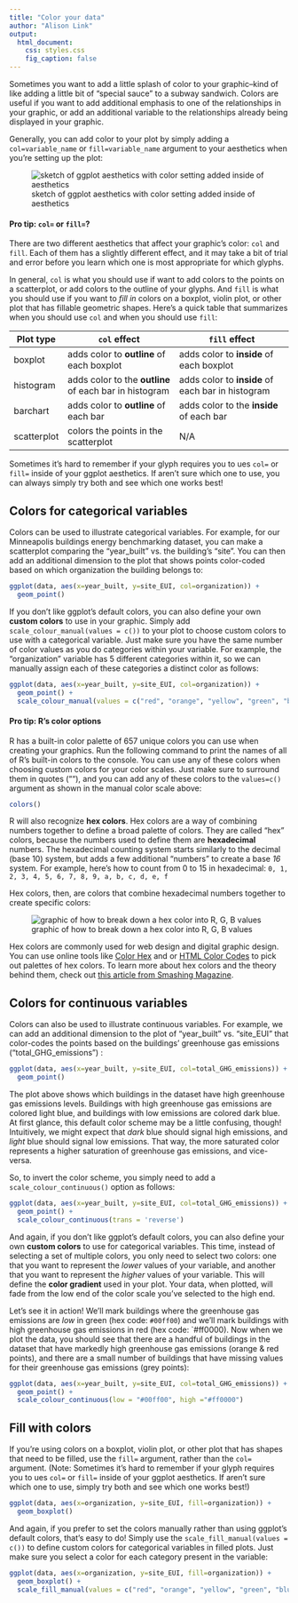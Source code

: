 ```yaml
---
title: "Color your data"
author: "Alison Link"
output: 
  html_document:
    css: styles.css
    fig_caption: false
---
```


Sometimes you want to add a little splash of color to your graphic--kind of like adding a little bit of "special sauce" to a subway sandwich.  Colors are useful if you want to add additional emphasis to one of the relationships in your graphic, or add an additional variable to the relationships already being displayed in your graphic.

Generally, you can add color to your plot by simply adding a `col=variable_name` or `fill=variable_name` argument to your aesthetics when you're setting up the plot:

![sketch of ggplot aesthetics with color setting added inside of aesthetics](ggplot_color.png)


#### Pro tip: `col=` or `fill=`? {.pro-tip}

There are two different aesthetics that affect your graphic's color: `col` and `fill`.  Each of them has a slightly different effect, and it may take a bit of trial and error before you learn which one is most appropriate for which glyphs.

In general, `col` is what you should use if want to add colors to the points on a scatterplot, or add colors to the outline of your glyphs.  And `fill` is what you should use if you want to _fill in_ colors on a boxplot, violin plot, or other plot that has fillable geometric shapes.  Here's a quick table that summarizes when you should use `col` and when you should use `fill`:

Plot type    | `col` effect                            | `fill` effect
------------ | --------------------------------------- | ----------------------------------------
boxplot      | adds color to **outline** of each boxplot | adds color to **inside** of each boxplot
histogram    | adds color to the **outline** of each bar in histogram | adds color to **inside** of each bar in histogram
barchart     | adds color to **outline** of each bar   | adds color to the **inside** of each bar
scatterplot  | colors the points in the scatterplot    | N/A 

Sometimes it's hard to remember if your glyph requires you to ues `col=` or `fill=` inside of your ggplot aesthetics.  If aren't sure which one to use, you can always simply try both and see which one works best!


## Colors for categorical variables

Colors can be used to illustrate categorical variables.  For example, for our Minneapolis buildings energy benchmarking dataset, you can make a scatterplot comparing the "year\_built" vs. the building's "site\EUI".  You can then add an additional dimension to the plot that shows points color-coded based on which organization the building belongs to:
```r
ggplot(data, aes(x=year_built, y=site_EUI, col=organization)) +
  geom_point()
```

If you don't like ggplot's default colors, you can also define your own **custom colors** to use in your graphic.  Simply add `scale_colour_manual(values = c())` to your plot to choose custom colors to use with a categorical variable.  Just make sure you have the same number of color values as you do categories within your variable.  For example, the "organization" variable has 5 different categories within it, so we can manually assign each of these categories a distinct color as follows:

```r
ggplot(data, aes(x=year_built, y=site_EUI, col=organization)) +
  geom_point() +
  scale_colour_manual(values = c("red", "orange", "yellow", "green", "blue"))
```

#### Pro tip: R's color options {.pro-tip}

R has a built-in color palette of 657 unique colors you can use when creating your graphics.  Run the following command to print the names of all of R's built-in colors to the console.  You can use any of these colors when choosing custom colors for your color scales.  Just make sure to surround them in quotes (""), and you can add any of these colors to the `values=c()` argument as shown in the manual color scale above:
```r
colors()
```

R will also recognize **hex colors**.  Hex colors are a way of combining numbers together to define a broad palette of colors.  They are called "hex" colors, because the numbers used to define them are **hexadecimal** numbers.  The hexadecimal counting system starts similarly to the decimal (base 10) system, but adds a few additional "numbers" to create a base _16_ system.  For example, here's how to count from 0 to 15 in hexadecimal: `0, 1, 2, 3, 4, 5, 6, 7, 8, 9, a, b, c, d, e, f`

Hex colors, then, are colors that combine hexadecimal numbers together to create specific colors:

![graphic of how to break down a hex color into R, G, B values](hex_colors.png)

Hex colors are commonly used for web design and digital graphic design.  You can use online tools like [Color Hex](http://www.color-hex.com/) and or [HTML Color Codes](http://htmlcolorcodes.com/) to pick out palettes of hex colors.  To learn more about hex colors and the theory behind them, check out [this article from Smashing Magazine](https://www.smashingmagazine.com/2012/10/the-code-side-of-color/).  


## Colors for continuous variables

Colors can also be used to illustrate continuous variables.  For example, we can add an additional dimension to the plot of "year\_built" vs. "site\_EUI" that color-codes the points based on the buildings' greenhouse gas emissions ("total\_GHG\_emissions") :

```r
ggplot(data, aes(x=year_built, y=site_EUI, col=total_GHG_emissions)) +
  geom_point()
```

The plot above shows which buildings in the dataset have high greenhouse gas emissions levels.  Buildings with high greenhouse gas emissions are colored light blue, and buildings with low emissions are colored dark blue.  At first glance, this default color scheme may be a little confusing, though!  Intuitively, we might expect that _dark_ blue should signal high emissions, and _light_ blue should signal low emissions.  That way, the more saturated color represents a higher saturation of greenhouse gas emissions, and vice-versa.

So, to invert the color scheme, you simply need to add a `scale_colour_continuous()` option as follows:

```r
ggplot(data, aes(x=year_built, y=site_EUI, col=total_GHG_emissions)) +
  geom_point() +  
  scale_colour_continuous(trans = 'reverse')
```

And again, if you don't like ggplot's default colors, you can also define your own **custom colors** to use for categorical variables.  This time, instead of selecting a set of multiple colors, you only need to select two colors: one that you want to represent the _lower_ values of your variable, and another that you want to represent the _higher_ values of your variable.  This will define the **color gradient** used in your plot.  Your data, when plotted, will fade from the low end of the color scale you've selected to the high end.  

Let's see it in action!  We'll mark buildings where the greenhouse gas emissions are _low_ in green (hex code: `#00ff00`) and we'll mark buildings with high greenhouse gas emissions in red (hex code: `#ff0000).  Now when we plot the data, you should see that there are a handful of buildings in the dataset that have markedly high greenhouse gas emissions (orange & red points), and there are a small number of buildings that have missing values for their greenhouse gas emissions (grey points):
```r
ggplot(data, aes(x=year_built, y=site_EUI, col=total_GHG_emissions)) +
  geom_point() +
  scale_colour_continuous(low = "#00ff00", high ="#ff0000")
```


## Fill with colors

If you're using colors on a boxplot, violin plot, or other plot that has shapes that need to be filled, use the `fill=` argument, rather than the `col=` argument.  (Note: Sometimes it's hard to remember if your glyph requires you to ues `col=` or `fill=` inside of your ggplot aesthetics.  If aren't sure which one to use, simply try both and see which one works best!)

```r
ggplot(data, aes(x=organization, y=site_EUI, fill=organization)) +
  geom_boxplot()
```

And again, if you prefer to set the colors manually rather than using ggplot's default colors, that's easy to do!  Simply use the `scale_fill_manual(values = c())` to define custom colors for categorical variables in filled plots.  Just make sure you select a color for each category present in the variable:

```r
ggplot(data, aes(x=organization, y=site_EUI, fill=organization)) +
  geom_boxplot() +
  scale_fill_manual(values = c("red", "orange", "yellow", "green", "blue"))
```
